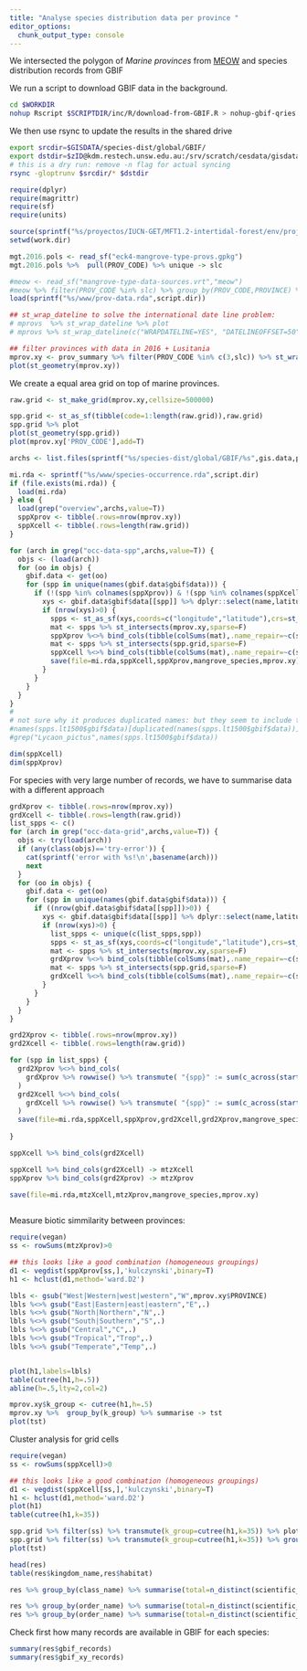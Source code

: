 ```yaml
---
title: "Analyse species distribution data per province "
editor_options:
  chunk_output_type: console
---
```



We intersected the polygon of _Marine provinces_ from [MEOW](https://www.worldwildlife.org/publications/marine-ecoregions-of-the-world-a-bioregionalization-of-coastal-and-shelf-areas) and species distribution records from GBIF

We run a script to download GBIF data in the background.

```sh
cd $WORKDIR
nohup Rscript $SCRIPTDIR/inc/R/download-from-GBIF.R > nohup-gbif-qries.out &
```

We then use rsync to update the results in the shared drive

```sh
export srcdir=$GISDATA/species-dist/global/GBIF/
export dstdir=$zID@kdm.restech.unsw.edu.au:/srv/scratch/cesdata/gisdata/species-dist/global/GBIF
# this is a dry run: remove -n flag for actual syncing
rsync -gloptrunv $srcdir/* $dstdir 
```


```r
require(dplyr)
require(magrittr)
require(sf)
require(units)

source(sprintf("%s/proyectos/IUCN-GET/MFT1.2-intertidal-forest/env/project-env.R",Sys.getenv("HOME")))
setwd(work.dir)

mgt.2016.pols <- read_sf("eck4-mangrove-type-provs.gpkg")
mgt.2016.pols %>%  pull(PROV_CODE) %>% unique -> slc

#meow <- read_sf("mangrove-type-data-sources.vrt","meow")
#meow %>% filter(PROV_CODE %in% slc) %>% group_by(PROV_CODE,PROVINCE) %>% summarise(geom=st_union(geom)) -> mprovs
load(sprintf("%s/www/prov-data.rda",script.dir))

## st_wrap_dateline to solve the international date line problem:
# mprovs  %>% st_wrap_dateline %>% plot
# mprovs %>% st_wrap_dateline(c("WRAPDATELINE=YES", "DATELINEOFFSET=50")) %>% st_geometry %>% plot

## filter provinces with data in 2016 + Lusitania
mprov.xy <- prov_summary %>% filter(PROV_CODE %in% c(3,slc)) %>% st_wrap_dateline() %>% st_transform(crs=st_crs(mgt.2016.pols))
plot(st_geometry(mprov.xy))

```

We create a equal area grid on top of marine provinces. 

```r
raw.grid <- st_make_grid(mprov.xy,cellsize=500000)

spp.grid <- st_as_sf(tibble(code=1:length(raw.grid)),raw.grid)
spp.grid %>% plot
plot(st_geometry(spp.grid))
plot(mprov.xy['PROV_CODE'],add=T)
```


```r
archs <- list.files(sprintf("%s/species-dist/global/GBIF/%s",gis.data,projectname),recursive=T,pattern='.rda$',full.names=T)

mi.rda <- sprintf("%s/www/species-occurrence.rda",script.dir)
if (file.exists(mi.rda)) {
  load(mi.rda)
} else {
  load(grep("overview",archs,value=T))
  sppXprov <- tibble(.rows=nrow(mprov.xy))
  sppXcell <- tibble(.rows=length(raw.grid))
}

for (arch in grep("occ-data-spp",archs,value=T)) {
  objs <- (load(arch))  
  for (oo in objs) {
    gbif.data <- get(oo)
    for (spp in unique(names(gbif.data$gbif$data))) {
      if (!(spp %in% colnames(sppXprov)) & !(spp %in% colnames(sppXcell)) & (nrow(gbif.data$gbif$data[[spp]])>0)) {
        xys <- gbif.data$gbif$data[[spp]] %>% dplyr::select(name,latitude,longitude,key) %>% filter(!is.na(longitude)& !is.na(latitude))
        if (nrow(xys)>0) {
          spps <- st_as_sf(xys,coords=c("longitude","latitude"),crs=st_crs(meow)) %>% st_transform(st_crs(mgt.2016.pols))
          mat <- spps %>% st_intersects(mprov.xy,sparse=F) 
          sppXprov %<>% bind_cols(tibble(colSums(mat),.name_repair=~c(spp)))
          mat <- spps %>% st_intersects(spp.grid,sparse=F) 
          sppXcell %<>% bind_cols(tibble(colSums(mat),.name_repair=~c(spp)))
          save(file=mi.rda,sppXcell,sppXprov,mangrove_species,mprov.xy)
        }
      }
    }
  }
}
#
# not sure why it produces duplicated names: but they seem to include the same records...
#names(spps.lt1500$gbif$data)[duplicated(names(spps.lt1500$gbif$data))]
#grep("Lycaon_pictus",names(spps.lt1500$gbif$data))

dim(sppXcell)
dim(sppXprov)
```

For species with very large number of records, we have to summarise data with a different approach
```r
grdXprov <- tibble(.rows=nrow(mprov.xy))
grdXcell <- tibble(.rows=length(raw.grid))
list_spps <- c()
for (arch in grep("occ-data-grid",archs,value=T)) {
  objs <- try(load(arch))  
  if (any(class(objs)=='try-error')) {
    cat(sprintf('error with %s!\n',basename(arch)))
    next
  }
  for (oo in objs) {
    gbif.data <- get(oo)
    for (spp in unique(names(gbif.data$gbif$data))) {
      if ((nrow(gbif.data$gbif$data[[spp]])>0)) {
        xys <- gbif.data$gbif$data[[spp]] %>% dplyr::select(name,latitude,longitude,key) %>% filter(!is.na(longitude)& !is.na(latitude))
        if (nrow(xys)>0) {
          list_spps <- unique(c(list_spps,spp))
          spps <- st_as_sf(xys,coords=c("longitude","latitude"),crs=st_crs(meow)) %>% st_transform(st_crs(mgt.2016.pols))
          mat <- spps %>% st_intersects(mprov.xy,sparse=F) 
          grdXprov %<>% bind_cols(tibble(colSums(mat),.name_repair=~c(spp)))
          mat <- spps %>% st_intersects(spp.grid,sparse=F) 
          grdXcell %<>% bind_cols(tibble(colSums(mat),.name_repair=~c(spp)))
        }
      }
    }
  }
}

grd2Xprov <- tibble(.rows=nrow(mprov.xy))
grd2Xcell <- tibble(.rows=length(raw.grid))

for (spp in list_spps) {
  grd2Xprov %<>% bind_cols(
    grdXprov %>% rowwise() %>% transmute( "{spp}" := sum(c_across(starts_with(spp))))
  )
  grd2Xcell %<>% bind_cols(
    grdXcell %>% rowwise() %>% transmute( "{spp}" := sum(c_across(starts_with(spp))))
  )
  save(file=mi.rda,sppXcell,sppXprov,grd2Xcell,grd2Xprov,mangrove_species,mprov.xy)
   
} 

sppXcell %>% bind_cols(grd2Xcell)

sppXcell %>% bind_cols(grd2Xcell) -> mtzXcell
sppXprov %>% bind_cols(grd2Xprov) -> mtzXprov

save(file=mi.rda,mtzXcell,mtzXprov,mangrove_species,mprov.xy)
 
```

Measure biotic simmilarity between provinces:

```r
require(vegan)
ss <- rowSums(mtzXprov)>0

## this looks like a good combination (homogeneous groupings)
d1 <- vegdist(sppXprov[ss,],'kulczynski',binary=T)
h1 <- hclust(d1,method='ward.D2')

lbls <- gsub("West|Western|west|western","W",mprov.xy$PROVINCE)
lbls %<>% gsub("East|Eastern|east|eastern","E",.)
lbls %<>% gsub("North|Northern","N",.)
lbls %<>% gsub("South|Southern","S",.)
lbls %<>% gsub("Central","C",.)
lbls %<>% gsub("Tropical","Trop",.)
lbls %<>% gsub("Temperate","Temp",.)


plot(h1,labels=lbls)
table(cutree(h1,h=.5))
abline(h=.5,lty=2,col=2)

mprov.xy$k_group <- cutree(h1,h=.5) 
mprov.xy %>%  group_by(k_group) %>% summarise -> tst
plot(tst)
```



Cluster analysis for grid cells

```r
require(vegan)
ss <- rowSums(sppXcell)>0

## this looks like a good combination (homogeneous groupings)
d1 <- vegdist(sppXcell[ss,],'kulczynski',binary=T)
h1 <- hclust(d1,method='ward.D2')
plot(h1)
table(cutree(h1,k=35))

spp.grid %>% filter(ss) %>% transmute(k_group=cutree(h1,k=35)) %>% plot
spp.grid %>% filter(ss) %>% transmute(k_group=cutree(h1,k=35)) %>% group_by(k_group) %>% summarise -> tst
plot(tst)
```


```r
head(res)
table(res$kingdom_name,res$habitat)

res %>% group_by(class_name) %>% summarise(total=n_distinct(scientific_name))

res %>% group_by(order_name) %>% summarise(total=n_distinct(scientific_name))
res %>% group_by(order_name) %>% summarise(total=n_distinct(scientific_name)) %>% arrange(desc(total))
```

Check first how many records are available in GBIF for each species:

```r
summary(res$gbif_records)
summary(res$gbif_xy_records)
```



